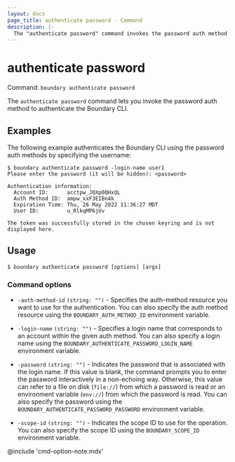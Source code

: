 ```yaml
---
layout: docs
page_title: authenticate password - Command
description: |-
  The "authenticate password" command invokes the password auth method to authenticate the Boundary CLI.
---
```


# authenticate password

Command: `boundary authenticate password`

The `authenticate password` command lets you invoke the password auth method to
authenticate the Boundary CLI.


## Examples

The following example authenticates the Boundary CLI using the password auth methods by specifying the username:

```shell-session
$ boundary authenticate password -login-name user1
Please enter the password (it will be hidden): <password>

Authentication information:
  Account ID:      acctpw_JQXp0QHxQL
  Auth Method ID:  ampw_xxF3EIBn4k
  Expiration Time: Thu, 26 May 2022 11:36:27 MDT
  User ID:         u_RlkqMP6jUv

The token was successfully stored in the chosen keyring and is not displayed here.
```

## Usage

<CodeBlockConfig hideClipboard>

```shell-session
$ boundary authenticate password [options] [args]
```

</CodeBlockConfig>


### Command options

- `-auth-method-id` `(string: "")` - Specifies the auth-method resource you want to use for the
   authentication.
   You can also specify the auth method resource using the `BOUNDARY_AUTH_METHOD_ID` environment variable.

- `-login-name` `(string: "")` - Specifies a login name that corresponds to an account
   within the given auth method.
   You can also specify a login name using the `BOUNDARY_AUTHENTICATE_PASSWORD_LOGIN_NAME` environment variable.

- `-password` `(string: "")` - Indicates the password that is associated with the login name.
   If this value is blank, the command prompts you to enter the password interactively
   in a non-echoing way. Otherwise, this value can refer to a file on disk (`file://`)
   from which a password is read or an environment variable (`env://`) from which the
   password is read. You can also specify the password using the
   `BOUNDARY_AUTHENTICATE_PASSWORD_PASSWORD` environment variable.

- `-scope-id` `(string: "")` - Indicates the scope ID to use for the operation. You can also specify the scope ID using the `BOUNDARY_SCOPE_ID` environment variable.


@include 'cmd-option-note.mdx'